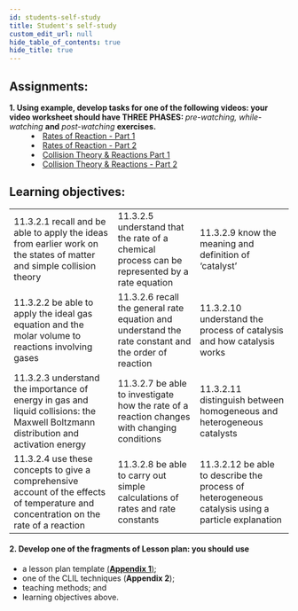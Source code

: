 ```yaml
---
id: students-self-study
title: Student's self-study
custom_edit_url: null
hide_table_of_contents: true
hide_title: true
---
```


## Assignments:

<dl>
  <dt>
    <strong>
      1. Using example, develop tasks for one of the following videos: your
      video worksheet should have THREE PHASES:
    </strong>
    <em> pre-watching, while-watching</em> <strong>and</strong> <em>
      post-watching
    </em> <strong>exercises.</strong>
  </dt>
  <dd>
    <li>
      <a href='https://youtu.be/NhdtqnEfa9w'>Rates of Reaction - Part 1</a>
    </li>
    <li>
      <a href='https://youtu.be/ExHV_cFWYSM'>Rates of Reaction - Part 2</a>
    </li>
    <li>
      <a href='https://youtu.be/SbapBWjDA74'>
        Collision Theory & Reactions Part 1
      </a>
    </li>
    <li>
      <a href='https://youtu.be/8ZhhqALrfxQ'>
        Collision Theory & Reactions - Part 2
      </a>
    </li>
  </dd>
</dl>

## Learning objectives:

<table>
  <tr>
    <td>
      11.3.2.1 recall and be able to apply the ideas from earlier work on the
      states of matter and simple collision theory
    </td>
    <td>
      11.3.2.5 understand that the rate of a chemical process can be represented
      by a rate equation
    </td>
    <td>11.3.2.9 know the meaning and definition of ‘catalyst’</td>
  </tr>
  <tr>
    <td>
      11.3.2.2 be able to apply the ideal gas equation and the molar volume to
      reactions involving gases
    </td>
    <td>
      11.3.2.6 recall the general rate equation and understand the rate constant
      and the order of reaction
    </td>
    <td>
      11.3.2.10 understand the process of catalysis and how catalysis works
    </td>
  </tr>
  <tr>
    <td>
      11.3.2.3 understand the importance of energy in gas and liquid collisions:
      the Maxwell Boltzmann distribution and activation energy
    </td>
    <td>
      11.3.2.7 be able to investigate how the rate of a reaction changes with
      changing conditions
    </td>
    <td>
      11.3.2.11 distinguish between homogeneous and heterogeneous catalysts
    </td>
  </tr>
  <tr>
    <td>
      11.3.2.4 use these concepts to give a comprehensive account of the effects
      of temperature and concentration on the rate of a reaction
    </td>
    <td>
      11.3.2.8 be able to carry out simple calculations of rates and rate
      constants
    </td>
    <td>
      11.3.2.12 be able to describe the process of heterogeneous catalysis using
      a particle explanation
    </td>
  </tr>
</table>

#### 2. Develop one of the fragments of Lesson plan: you should use

- a lesson plan template [(**Appendix 1**)](../appendix/appendix-1);
- one of the CLIL techniques (**Appendix 2**);
- teaching methods; and
- learning objectives above.

